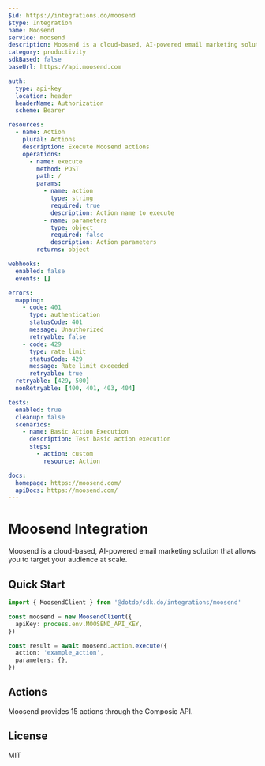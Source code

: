 ```yaml
---
$id: https://integrations.do/moosend
$type: Integration
name: Moosend
service: moosend
description: Moosend is a cloud-based, AI-powered email marketing solution that allows you to target your audience at scale.
category: productivity
sdkBased: false
baseUrl: https://api.moosend.com

auth:
  type: api-key
  location: header
  headerName: Authorization
  scheme: Bearer

resources:
  - name: Action
    plural: Actions
    description: Execute Moosend actions
    operations:
      - name: execute
        method: POST
        path: /
        params:
          - name: action
            type: string
            required: true
            description: Action name to execute
          - name: parameters
            type: object
            required: false
            description: Action parameters
        returns: object

webhooks:
  enabled: false
  events: []

errors:
  mapping:
    - code: 401
      type: authentication
      statusCode: 401
      message: Unauthorized
      retryable: false
    - code: 429
      type: rate_limit
      statusCode: 429
      message: Rate limit exceeded
      retryable: true
  retryable: [429, 500]
  nonRetryable: [400, 401, 403, 404]

tests:
  enabled: true
  cleanup: false
  scenarios:
    - name: Basic Action Execution
      description: Test basic action execution
      steps:
        - action: custom
          resource: Action

docs:
  homepage: https://moosend.com/
  apiDocs: https://moosend.com/
---
```


# Moosend Integration

Moosend is a cloud-based, AI-powered email marketing solution that allows you to target your audience at scale.

## Quick Start

```typescript
import { MoosendClient } from '@dotdo/sdk.do/integrations/moosend'

const moosend = new MoosendClient({
  apiKey: process.env.MOOSEND_API_KEY,
})

const result = await moosend.action.execute({
  action: 'example_action',
  parameters: {},
})
```

## Actions

Moosend provides 15 actions through the Composio API.

## License

MIT
